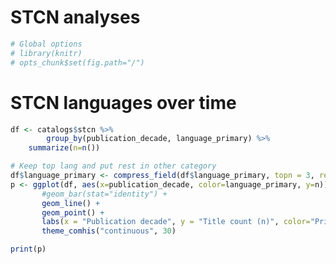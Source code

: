 # STCN analyses

```r
# Global options
# library(knitr)
# opts_chunk$set(fig.path="/")
```



# STCN languages over time

```r
df <- catalogs$stcn %>%
        group_by(publication_decade, language_primary) %>%
	summarize(n=n())

# Keep top lang and put rest in other category
df$language_primary <- compress_field(df$language_primary, topn = 3, rest = "Other")
p <- ggplot(df, aes(x=publication_decade, color=language_primary, y=n)) +
       #geom_bar(stat="identity") +
       geom_line() +
       geom_point() +              
       labs(x = "Publication decade", y = "Title count (n)", color="Primary language") +
       theme_comhis("continuous", 30)

print(p)
```
